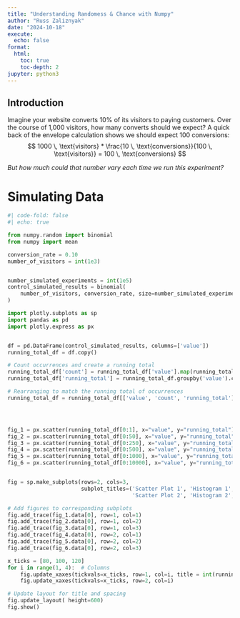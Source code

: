 ```yaml
---
title: "Understanding Randomess & Chance with Numpy"
author: "Russ Zaliznyak"
date: "2024-10-18"
execute:
  echo: false
format: 
  html: 
    toc: true
    toc-depth: 2
jupyter: python3
---
```



## Introduction
Imagine your website converts 10% of its visitors to paying customers. Over the course of 1,000 visitors, how many converts should we expect? A quick back of the envelope calculation shows we should expect 100 conversions:
$$
1000 \, \text{visitors} * \frac{10 \, \text{conversions}}{100 \, \text{visitors}} = 100 \, \text{conversions}
$$


_But how much could that number vary each time we run this experiment?_

# Simulating Data
```python
#| code-fold: false
#| echo: true

from numpy.random import binomial
from numpy import mean

conversion_rate = 0.10
number_of_visitors = int(1e3)


number_simulated_experiments = int(1e5)
control_simulated_results = binomial(
    number_of_visitors, conversion_rate, size=number_simulated_experiments
)


```


```python
import plotly.subplots as sp
import pandas as pd
import plotly.express as px


df = pd.DataFrame(control_simulated_results, columns=['value'])
running_total_df = df.copy()

# Count occurrences and create a running total
running_total_df['count'] = running_total_df['value'].map(running_total_df['value'].value_counts())
running_total_df['running_total'] = running_total_df.groupby('value').cumcount() + 1

# Rearranging to match the running total of occurrences
running_total_df = running_total_df[['value', 'count', 'running_total']]




fig_1 = px.scatter(running_total_df[0:1], x="value", y="running_total")
fig_2 = px.scatter(running_total_df[0:50], x="value", y="running_total")
fig_3 = px.scatter(running_total_df[0:250], x="value", y="running_total")
fig_4 = px.scatter(running_total_df[0:500], x="value", y="running_total")
fig_5 = px.scatter(running_total_df[0:1000], x="value", y="running_total")
fig_6 = px.scatter(running_total_df[0:10000], x="value", y="running_total")


fig = sp.make_subplots(rows=2, cols=3, 
                       subplot_titles=('Scatter Plot 1', 'Histogram 1', 'Box Plot 1',
                                       'Scatter Plot 2', 'Histogram 2', 'Box Plot 2'))

# Add figures to corresponding subplots
fig.add_trace(fig_1.data[0], row=1, col=1)
fig.add_trace(fig_2.data[0], row=1, col=2)
fig.add_trace(fig_3.data[0], row=1, col=3)
fig.add_trace(fig_4.data[0], row=2, col=1)
fig.add_trace(fig_5.data[0], row=2, col=2)
fig.add_trace(fig_6.data[0], row=2, col=3)

x_ticks = [80, 100, 120]
for i in range(1, 4):  # Columns
    fig.update_xaxes(tickvals=x_ticks, row=1, col=i, title = int(running_total_df.iloc[0]["value"]) if i == 1 else None)
    fig.update_xaxes(tickvals=x_ticks, row=2, col=i)

# Update layout for title and spacing
fig.update_layout( height=600)
fig.show()


```